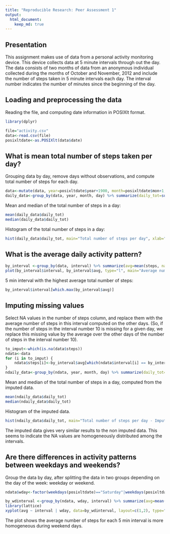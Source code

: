 ```yaml
---
title: "Reproducible Research: Peer Assessment 1"
output: 
  html_document:
    keep_md: true
---
```


## Presentation
This assignment makes use of data from a personal activity monitoring device. This device collects data at 5 minute intervals through out the day. The data consists of two months of data from an anonymous individual collected during the months of October and November, 2012 and include the number of steps taken in 5 minute intervals each day.
The interval number indicates the number of minutes since the beginning of the day.

## Loading and preprocessing the data

Reading the file, and computing date information in POSIXlt format.
```r
library(dplyr)

file="activity.csv"
data<-read.csv(file)
posixltdate<-as.POSIXlt(data$date)
```


## What is mean total number of steps taken per day?

Grouping data by day, remove days without observations, and compute total number of steps for each day.
```r
data<-mutate(data, year=posixltdate$year+1900, month=posixltdate$mon+1, day=posixltdate$mday)
daily_data<-group_by(data, year, month, day) %>% summarize(daily_tot=sum(steps, na.rm=TRUE),obs=sum(!is.na(steps))) %>% filter(obs >0)
```
Mean and median of the total number of steps in a day:
```r
mean(daily_data$daily_tot)
median(daily_data$daily_tot)
```

Histogram of the total number of steps in a day:
```r
hist(daily_data$daily_tot, main="Total number of steps per day", xlab="Total steps", col="blue", breaks=8)
```

## What is the average daily activity pattern?

```r
by_interval <-group_by(data, interval) %>% summarize(avg=mean(steps, na.rm=TRUE))
plot(by_interval$interval, by_interval$avg, type="l", main="Average number of steps for 5min intervals", xlab="Interval ID", ylab="Steps")
```

5 min interval with the highest average total number of steps:
```r
by_interval$interval[which.max(by_interval$avg)]
```

## Imputing missing values

Select NA values in the number of steps column, and replace them with the average number of steps in this interval computed on the other days. (So, if the number of steps in the interval number 10 is missing for a given day, we replace this missing value by the average over the other days of the number of steps in the interval number 10).

```r
to_imput<-which(is.na(data$steps))
ndata<-data
for (i in to_imput) {
    ndata$steps[i]<-by_interval$avg[which(ndata$interval[i] == by_interval$interval)[1]]
}
ndaily_data<-group_by(ndata, year, month, day) %>% summarize(daily_tot=sum(steps)) 
```

Mean and median of the total number of steps in a day, computed from the imputed data. 
```r

mean(ndaily_data$daily_tot)
median(ndaily_data$daily_tot)
```

Histogram of the imputed data.
```r
hist(ndaily_data$daily_tot, main="Total number of steps per day - Imputed data", xlab="Total steps", col="green", breaks=8)
```

The imputed data gives very similar results to the non imputed data. This seems to indicate the NA values are homogeneously distributed among the intervals.

## Are there differences in activity patterns between weekdays and weekends?

Group the data by day, after splitting the data in two groups depending on the day of the week: weekday or weekend.

```r
ndata$wday<-factor(weekdays(posixltdate)=="Saturday"|weekdays(posixltdate)=="Sunday", levels=c(FALSE, TRUE), labels=c("Weekday","Weekend"))

by_wdinterval <-group_by(ndata, wday, interval) %>% summarize(avg=mean(steps))
library(lattice)
xyplot(avg ~ interval | wday, data=by_wdinterval, layout=c(1,2), type="l", main="Average number of steps")
```

The plot shows the average number of steps for each 5 min interval is more homogeneous during weekend days.